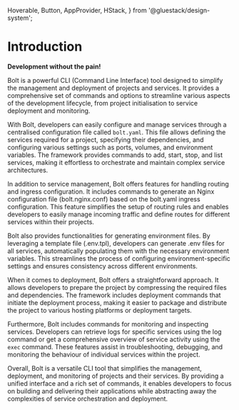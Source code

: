 
<Meta pageTitle="Introduction | bolt-framework" description="Bolt Framework is a powerful CLI tool for streamlined management and deployment of projects and services." />





  Hoverable,
  Button,
  AppProvider,
  HStack,
} from '@gluestack/design-system';

# Introduction

**Development without the pain!**

Bolt is a powerful CLI (Command Line Interface) tool designed to simplify the management and deployment of projects and services. It provides a comprehensive set of commands and options to streamline various aspects of the development lifecycle, from project initialisation to service deployment and monitoring.

With Bolt, developers can easily configure and manage services through a centralised configuration file called `bolt.yaml`. This file allows defining the services required for a project, specifying their dependencies, and configuring various settings such as ports, volumes, and environment variables. The framework provides commands to add, start, stop, and list services, making it effortless to orchestrate and maintain complex service architectures.

In addition to service management, Bolt offers features for handling routing and ingress configuration. It includes commands to generate an Nginx configuration file (bolt.nginx.conf) based on the bolt.yaml ingress configuration. This feature simplifies the setup of routing rules and enables developers to easily manage incoming traffic and define routes for different services within their projects.

Bolt also provides functionalities for generating environment files. By leveraging a template file (.env.tpl), developers can generate .env files for all services, automatically populating them with the necessary environment variables. This streamlines the process of configuring environment-specific settings and ensures consistency across different environments.

When it comes to deployment, Bolt offers a straightforward approach. It allows developers to prepare the project by compressing the required files and dependencies. The framework includes deployment commands that initiate the deployment process, making it easier to package and distribute the project to various hosting platforms or deployment targets.

Furthermore, Bolt includes commands for monitoring and inspecting services. Developers can retrieve logs for specific services using the log command or get a comprehensive overview of service activity using the `exec` command. These features assist in troubleshooting, debugging, and monitoring the behaviour of individual services within the project.

Overall, Bolt is a versatile CLI tool that simplifies the management, deployment, and monitoring of projects and their services. By providing a unified interface and a rich set of commands, it enables developers to focus on building and delivering their applications while abstracting away the complexities of service orchestration and deployment.


<AppProvider>
  <HStack
    space="md"
    flex={1}
    mb="$4"
    sx={{
      '@lg': {
        flexDirection: 'row',
      },
      'flexDirection': 'column',
    }}
  >
    <Hoverable
      heading="Installation"
      subHeading="Guide to install Bolt Framework"
      href="/docs/getting-started/installation"
    />
  </HStack>
</AppProvider>

